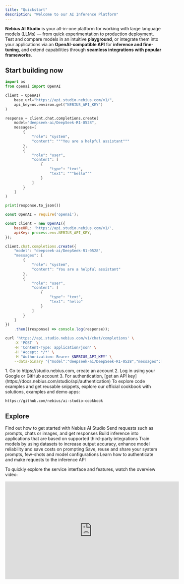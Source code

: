 ```yaml
---
title: "Quickstart"
description: "Welcome to our AI Inference Platform"
---
```


**Nebius AI Studio** is your all-in-one platform for working with large language models (LLMs) — from quick experimentation to production deployment. Test and compare models in an intuitive **playground**, or integrate them into your applications via an **OpenAI-compatible API** for **inference and fine-tuning**, and extend capabilities through **seamless integrations with popular frameworks**.

## Start building now

<CodeGroup>

```python Python expandable
import os
from openai import OpenAI

client = OpenAI(
    base_url="https://api.studio.nebius.com/v1/",
    api_key=os.environ.get("NEBIUS_API_KEY")
)

response = client.chat.completions.create(
    model="deepseek-ai/DeepSeek-R1-0528",
    messages=[
        {
            "role": "system",
            "content": """You are a helpful assistant"""
        },
        {
            "role": "user",
            "content": [
                {
                    "type": "text",
                    "text": """hello"""
                }
            ]
        }
    ]
)

print(response.to_json())
```


```javascript JavaScript expandable
const OpenAI = require('openai');

const client = new OpenAI({
    baseURL: 'https://api.studio.nebius.com/v1/',
    apiKey: process.env.NEBIUS_API_KEY,
});

client.chat.completions.create({
    "model": "deepseek-ai/DeepSeek-R1-0528",
    "messages": [
        {
            "role": "system",
            "content": "You are a helpful assistant"
        },
        {
            "role": "user",
            "content": [
                {
                    "type": "text",
                    "text": "hello"
                }
            ]
        }
    ]
})
    .then((response) => console.log(response));
```


```bash cURL expandable
curl 'https://api.studio.nebius.com/v1/chat/completions' \
    -X 'POST' \
    -H 'Content-Type: application/json' \
    -H 'Accept: */*' \
    -H "Authorization: Bearer $NEBIUS_API_KEY" \
    --data-binary '{"model":"deepseek-ai/DeepSeek-R1-0528","messages":[{"role":"system","content":"You are a helpful assistant"},{"role":"user","content":[{"type":"text","text":"hello"}]}]}'
```

</CodeGroup>

<AccordionGroup>
  <Accordion title="Get API key" icon="key">
    1. Go to https://studio.nebius.com, create an account
    2. Log in using your Google or GitHub account
    3. For authentication, [get an API key](https://docs.nebius.com/studio/api/authentication)
  </Accordion>
  <Accordion title="Check our Cookbook" icon="github">
    To explore code examples and get reusable snippets, explore our official cookbook with solutions, examples and demo apps:

    https://github.com/nebius/ai-studio-cookbook
  </Accordion>
</AccordionGroup>

## Explore

<CardGroup cols={2}>
  <Card title="Getting started" icon="flag-pennant" href="https://nebius-723e8b65.mintlify.app/quickstart">
    Find out how to get started with Nebius AI Studio
  </Card>
  <Card title="Inference" icon="bolt" href="https://nebius-723e8b65.mintlify.app/quickstart">
    Send requests such as prompts, chats or images, and get responses
  </Card>
</CardGroup>

<CardGroup cols={2}>
  <Card title="Third-party integrations" icon="chart-network" href="https://nebius-723e8b65.mintlify.app/quickstart">
    Build inference into applications that are based on supported third-party integrations
  </Card>
  <Card title="Fine-tuning" icon="layer-group" href="https://mintlify.com/docs/api-playground/openapi">
    Train models by using datasets to increase output accuracy, enhance model reliability and save costs on prompting
  </Card>
  <Card title="Prompt presets" icon="page" href="https://nebius-723e8b65.mintlify.app/quickstart">
    Save, reuse and share your system prompts, few-shots and model configurations
  </Card>
  <Card title="API" icon="code" href="https://mintlify.com/customers">
    Learn how to authenticate and make requests to the inference API
  </Card>
</CardGroup>

To quickly explore the service interface and features, watch the overview video:

<iframe width="560" height="315" src="https://www.youtube.com/embed/v3o1Ip1l6YA?si=tuQDBxvd-LNnjIko&start=2" title="YouTube video player" frameborder="0" allow="accelerometer; autoplay; clipboard-write; encrypted-media; gyroscope; picture-in-picture; web-share" referrerpolicy="strict-origin-when-cross-origin" allowfullscreen />